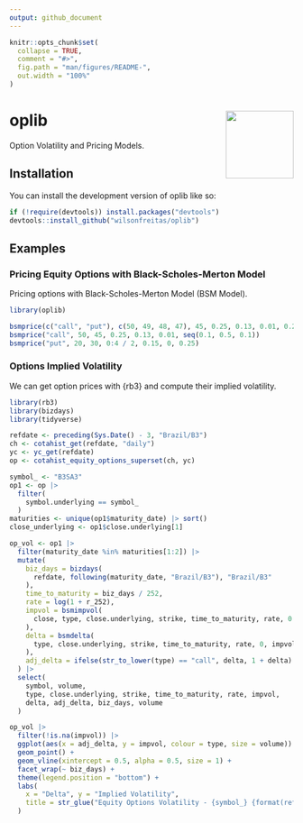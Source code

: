 ```yaml
---
output: github_document
---
```


<!-- README.md is generated from README.Rmd. Please edit that file -->

```r
knitr::opts_chunk$set(
  collapse = TRUE,
  comment = "#>",
  fig.path = "man/figures/README-",
  out.width = "100%"
)
```

# oplib <img src="man/figures/logo.png" align="right" width="120" />

<!-- badges: start -->
<!-- badges: end -->

Option Volatility and Pricing Models.

## Installation

You can install the development version of oplib like so:

``` r
if (!require(devtools)) install.packages("devtools")
devtools::install_github("wilsonfreitas/oplib")
```

## Examples

### Pricing Equity Options with Black-Scholes-Merton Model

Pricing options with Black-Scholes-Merton Model (BSM Model).

```r
library(oplib)

bsmprice(c("call", "put"), c(50, 49, 48, 47), 45, 0.25, 0.13, 0.01, 0.2)
bsmprice("call", 50, 45, 0.25, 0.13, 0.01, seq(0.1, 0.5, 0.1))
bsmprice("put", 20, 30, 0:4 / 2, 0.15, 0, 0.25)
```

### Options Implied Volatility

We can get option prices with {rb3} and compute their implied volatility.

```r
library(rb3)
library(bizdays)
library(tidyverse)

refdate <- preceding(Sys.Date() - 3, "Brazil/B3")
ch <- cotahist_get(refdate, "daily")
yc <- yc_get(refdate)
op <- cotahist_equity_options_superset(ch, yc)

symbol_ <- "B3SA3"
op1 <- op |>
  filter(
    symbol.underlying == symbol_
  )
maturities <- unique(op1$maturity_date) |> sort()
close_underlying <- op1$close.underlying[1]

op_vol <- op1 |>
  filter(maturity_date %in% maturities[1:2]) |>
  mutate(
    biz_days = bizdays(
      refdate, following(maturity_date, "Brazil/B3"), "Brazil/B3"
    ),
    time_to_maturity = biz_days / 252,
    rate = log(1 + r_252),
    impvol = bsmimpvol(
      close, type, close.underlying, strike, time_to_maturity, rate, 0
    ),
    delta = bsmdelta(
      type, close.underlying, strike, time_to_maturity, rate, 0, impvol
    ),
    adj_delta = ifelse(str_to_lower(type) == "call", delta, 1 + delta)
  ) |>
  select(
    symbol, volume,
    type, close.underlying, strike, time_to_maturity, rate, impvol,
    delta, adj_delta, biz_days, volume
  )
```

```r
op_vol |>
  filter(!is.na(impvol)) |>
  ggplot(aes(x = adj_delta, y = impvol, colour = type, size = volume)) +
  geom_point() +
  geom_vline(xintercept = 0.5, alpha = 0.5, size = 1) +
  facet_wrap(~ biz_days) +
  theme(legend.position = "bottom") +
  labs(
    x = "Delta", y = "Implied Volatility",
    title = str_glue("Equity Options Volatility - {symbol_} {format(refdate)}")
  )
```